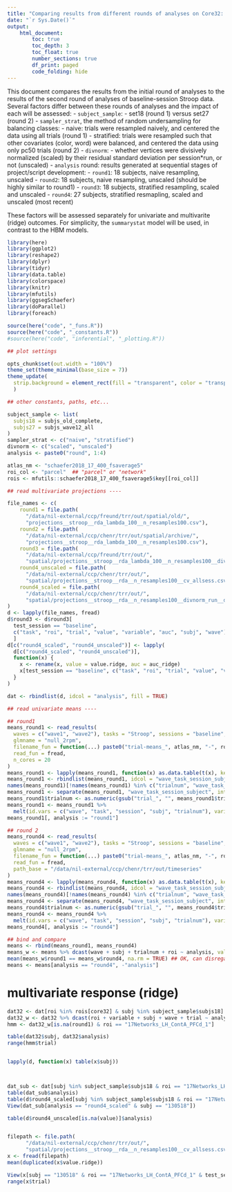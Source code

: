 ```yaml
---
title: "Comparing results from different rounds of analyses on Core32: summarystat, baseline"
date: "`r Sys.Date()`"
output: 
    html_document:
        toc: true
        toc_depth: 3 
        toc_float: true
        number_sections: true
        df_print: paged
        code_folding: hide
---
```


This document compares the results from the initial round of analyses to the results of the second round of 
analyses of baseline-session Stroop data.
Several factors differ between these rounds of analyses and the impact of each will be assessed:
- `subject_sample`: 
  - set18 (round 1) versus set27 (round 2)
- `sampler_strat`, the method of random undersampling for balancing classes:
  - naive: trials were resampled naively, and centered the data using all trials (round 1)
  - stratified: trials were resampled such that other covariates (color, word) were balanced, and centered the data using only pc50 trials (round 2)
- `divnorm`:
  - whether vertices were divisively normalized (scaled) by their residual standard deviation per session\*run, or not (unscaled)
- `analysis` round: results generated at sequential stages of project/script development:
  - `round1`: 18 subjects, naive resampling, unscaled
  - `round2`: 18 subjects, naive resampling, unscaled (should be highly similar to round1)
  - `round3`: 18 subjects, stratified resampling, scaled and unscaled
  - `round4`: 27 subjects, stratified resmapling, scaled and unscaled (most recent)

These factors will be assessed separately for univariate and multivarite (ridge) outcomes.
For simplicity, the `summarystat` model will be used, in contrast to the HBM models.

```r

library(here)
library(ggplot2)
library(reshape2)
library(dplyr)
library(tidyr)
library(data.table)
library(colorspace)
library(knitr)
library(mfutils)
library(ggsegSchaefer)
library(doParallel)
library(foreach)

source(here("code", "_funs.R"))
source(here("code", "_constants.R"))
#source(here("code", "inferential", "_plotting.R"))

## plot settings

opts_chunk$set(out.width = "100%")
theme_set(theme_minimal(base_size = 7))
theme_update(
  strip.background = element_rect(fill = "transparent", color = "transparent")
  )

## other constants, paths, etc...

subject_sample <- list(
  subjs18 = subjs_old_complete,
  subjs27 = subjs_wave12_all
)
sampler_strat <- c("naive", "stratified")
divnorm <- c("scaled", "unscaled")
analysis <- paste0("round", 1:4)

atlas_nm <- "schaefer2018_17_400_fsaverage5"
roi_col <- "parcel"  ## "parcel" or "network"
rois <- mfutils::schaefer2018_17_400_fsaverage5$key[[roi_col]]

## read multivariate projections ----

file_names <- c(
    round1 = file.path(
      "/data/nil-external/ccp/freund/trr/out/spatial/old/",
      "projections__stroop__rda_lambda_100__n_resamples100.csv"),
    round2 = file.path(
      "/data/nil-external/ccp/chenr/trr/out/spatial/archive/",
      "projections__stroop__rda_lambda_100__n_resamples100.csv"),
    round3 = file.path(
      "/data/nil-external/ccp/freund/trr/out/",
      "spatial/projections__stroop__rda_lambda_100__n_resamples100__divnorm_vertex__cv_allsess.csv"),
    round4_unscaled = file.path(
      "/data/nil-external/ccp/chenr/trr/out/",
      "spatial/projections__stroop__rda__n_resamples100__cv_allsess.csv"),
    round4_scaled = file.path(
      "/data/nil-external/ccp/chenr/trr/out/",
      "spatial/projections__stroop__rda__n_resamples100__divnorm_run__divnorm_vertex__cv_allsess.csv")
)
d <- lapply(file_names, fread)
d$round3 <- d$round3[
  test_session == "baseline",
  c("task", "roi", "trial", "value", "variable", "auc", "subj", "wave")
  ]
d[c("round4_scaled", "round4_unscaled")] <- lapply(
  d[c("round4_scaled", "round4_unscaled")],
  function(x) {
    x <- rename(x, value = value.ridge, auc = auc_ridge)
    x[test_session == "baseline", c("task", "roi", "trial", "value", "variable", "auc", "subj", "wave", "uv")]
  }
)

dat <- rbindlist(d, idcol = "analysis", fill = TRUE)

## read univariate means ----

## round1
means_round1 <- read_results(
  waves = c("wave1", "wave2"), tasks = "Stroop", sessions = "baseline", subjs = subject_sample$subjs18,
  glmname = "null_2rpm",
  filename_fun = function(...) paste0("trial-means_", atlas_nm, "-", roi_col, "_resid-errts.csv"),
  read_fun = fread,
  n_cores = 20
)
means_round1 <- lapply(means_round1, function(x) as.data.table(t(x), keep.rownames = "trialnum"))
means_round1 <- rbindlist(means_round1, idcol = "wave_task_session_subject")
names(means_round1)[!names(means_round1) %in% c("trialnum", "wave_task_session_subject")] <- rois
means_round1 <- separate(means_round1, "wave_task_session_subject", into = c("wave", "task", "session", "subj"))
means_round1$trialnum <- as.numeric(gsub("trial_", "", means_round1$trialnum))
means_round1 <- means_round1 %>%
  melt(id.vars = c("wave", "task", "session", "subj", "trialnum"), variable.name = "roi", value.name = "uv")
means_round1[, analysis := "round1"]

## round 2
means_round4 <- read_results(
  waves = c("wave1", "wave2"), tasks = "Stroop", sessions = "baseline", subjs = subject_sample$subjs27,
  glmname = "null_2rpm",
  filename_fun = function(...) paste0("trial-means_", atlas_nm, "-", roi_col, "_resid-errts.csv"),
  read_fun = fread,
  path_base = "/data/nil-external/ccp/chenr/trr/out/timeseries"
)
means_round4 <- lapply(means_round4, function(x) as.data.table(t(x), keep.rownames = "trialnum"))
means_round4 <- rbindlist(means_round4, idcol = "wave_task_session_subject")
names(means_round4)[!names(means_round4) %in% c("trialnum", "wave_task_session_subject")] <- rois
means_round4 <- separate(means_round4, "wave_task_session_subject", into = c("wave", "task", "session", "subj"))
means_round4$trialnum <- as.numeric(gsub("trial_", "", means_round4$trialnum))
means_round4 <- means_round4 %>%
  melt(id.vars = c("wave", "task", "session", "subj", "trialnum"), variable.name = "roi", value.name = "uv")
means_round4[, analysis := "round4"]

## bind and compare
means <- rbind(means_round1, means_round4)
means_w <- means %>% dcast(wave + subj + trialnum + roi ~ analysis, value.var = "uv")
mean(means_w$round1 == means_w$round4, na.rm = TRUE) ## OK, can disregard different analyis 'rounds' here
means <- means[analysis == "round4", -"analysis"]

```



# multivariate response (ridge)

```r

dat32 <- dat[roi %in% rois[core32] & subj %in% subject_sample$subjs18]
dat32_w <- dat32 %>% dcast(roi + variable + subj + wave + trial ~ analysis, value.var = "value")
hmm <- dat32_w[is.na(round1) & roi == "17Networks_LH_ContA_PFCd_1"]

table(dat32$subj, dat32$analysis)
range(hmm$trial)


lapply(d, function(x) table(x$subj))



dat_sub <- dat[subj %in% subject_sample$subjs18 & roi == "17Networks_LH_ContA_PFCd_1"]
table(dat_sub$analysis)
table(d$round4_scaled[subj %in% subject_sample$subjs18 & roi == "17Networks_LH_ContA_PFCd_1"]$task)
View(dat_sub[analysis == "round4_scaled" & subj == "130518"])

table(d$round4_unscaled[is.na(value)]$analysis)


filepath <- file.path(
      "/data/nil-external/ccp/chenr/trr/out/",
      "spatial/projections__stroop__rda__n_resamples100__cv_allsess.csv")
x <- fread(filepath)
mean(duplicated(x$value.ridge))

View(x[subj == "130518" & roi == "17Networks_LH_ContA_PFCd_1" & test_session == "baseline"])
range(x$trial)
```

